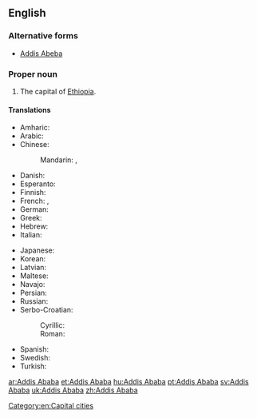 ==English==

{{wikipedia}}

===Alternative forms===
* [[Addis Abeba]]

===Proper noun===
{{en-proper noun}}

# The capital of [[Ethiopia]].

====Translations====
{{trans-top|capital of Ethiopia}}
* Amharic: {{t|am|አዲስ አበባ|tr=Addis Ababā}}
* Arabic: {{t-|ar|أديس أبابا|f|tr='adiis ʼabaaba}}
* Chinese:
*: Mandarin: {{t|cmn|亞的斯亞貝巴|sc=Hani}}, {{t|cmn|亚的斯亚贝巴|tr=Yàdìsīyàbèibā|sc=Hani}}
* Danish: {{t-|da|Addis Ababa}}
* Esperanto: {{t-|eo|Adisabebo|xs=Esperanto}}
* Finnish: {{t+|fi|Addis Abeba}}
* French: {{t|fr|Addis-Abeba}}, {{t|fr|Addis-Ababa}}
* German: {{t+|de|Addis Abeba}}
* Greek: {{t-|el|Αντίς Αμπέμπα|f|tr=Antís Ampémpa}}
* Hebrew: {{t|he|אדיס אבבה|tr=Adīs Ababa}}
* Italian: {{t|it|Addis Ababa}}
{{trans-mid}}
* Japanese: {{t-|ja|アジスアベバ|tr=Ajisuabeba}}
* Korean: {{t-|ko|아디스아바바|tr=Adiseuababa}}
* Latvian: {{t-|lv|Adisabeba|xs=Latvian}}
* Maltese: {{t|mt|Addis Ababa}}
* Navajo: {{tø|nv|Ádis Áwewah}}
* Persian: {{t+|fa|آدیس آبابا|tr=âdis âbâbâ|sc=fa-Arab}}
* Russian: {{t-|ru|Аддис-Абеба|f|tr=Addís-Abéba}}
* Serbo-Croatian:
*: Cyrillic: {{t|sh|Адис Абеба|f}}
*: Roman: {{t|sh|Adis Abeba|f}}
* Spanish: {{t+|es|Addis Abeba|f}}
* Swedish: {{t+|sv|Addis Abeba}}
* Turkish: {{t-|tr|Addis Ababa}}
{{trans-bottom}}

[[Category:en:Capital cities]]

[[ar:Addis Ababa]]
[[et:Addis Ababa]]
[[hu:Addis Ababa]]
[[pt:Addis Ababa]]
[[sv:Addis Ababa]]
[[uk:Addis Ababa]]
[[zh:Addis Ababa]]